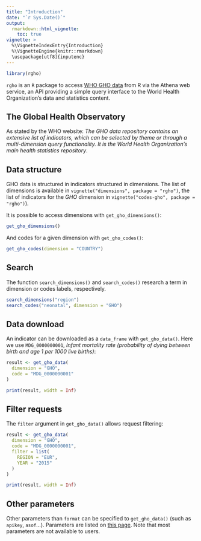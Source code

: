 ```yaml
---
title: "Introduction"
date: "`r Sys.Date()`"
output:
  rmarkdown::html_vignette:
    toc: true
vignette: >
  %\VignetteIndexEntry{Introduction}
  %\VignetteEngine{knitr::rmarkdown}
  \usepackage[utf8]{inputenc}
---
```


```r
library(rgho)
```

`rgho` is an `R` package to access [WHO GHO data](http://www.who.int/gho/en/) from R via the Athena web service, an API providing a simple query interface to the World Health Organization's data and statistics content.

## The Global Health Observatory

As stated by the WHO website: *The GHO data repository contains an extensive list of indicators, which can be selected by theme or through a multi-dimension query functionality. It is the World Health Organization's main health statistics repository*.

## Data structure

GHO data is structured in indicators structured in dimensions. The list of dimensions is available in `vignette("dimensions", package = "rgho")`, the list of indicators for the *GHO* dimension in `vignette("codes-gho", package = "rgho")`).

It is possible to access dimensions with `get_gho_dimensions()`:

```r
get_gho_dimensions()
```

And codes for a given dimension with `get_gho_codes()`:

```r
get_gho_codes(dimension = "COUNTRY")
```

## Search

The function `search_dimensions()` and `search_codes()` research a term in dimension or codes labels, respectively.

```r
search_dimensions("region")
search_codes("neonatal", dimension = "GHO")
```

## Data download

An indicator can be downloaded as a `data_frame` with `get_gho_data()`. Here we use `MDG_0000000001`, *Infant mortality rate (probability of dying between birth and age 1 per 1000 live births)*:

```r
result <- get_gho_data(
  dimension = "GHO",
  code = "MDG_0000000001"
)

print(result, width = Inf)
```

## Filter requests

The `filter` argument in `get_gho_data()` allows request filtering:

```r
result <- get_gho_data(
  dimension = "GHO",
  code = "MDG_0000000001",
  filter = list(
    REGION = "EUR",
    YEAR = "2015"
  )
)

print(result, width = Inf)
```

## Other parameters

Other parameters than `format` can be specified to `get_gho_data()` (such as `apikey`, `asof`...). Parameters are listed on [this page](http://apps.who.int/gho/data/node.resources.api). Note that most parameters are not available to users.
